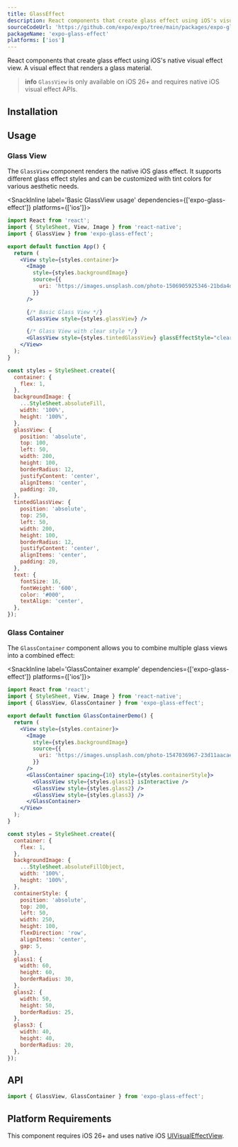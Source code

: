 ```yaml
---
title: GlassEffect
description: React components that create glass effect using iOS's visual effect view.
sourceCodeUrl: 'https://github.com/expo/expo/tree/main/packages/expo-glass-effect'
packageName: 'expo-glass-effect'
platforms: ['ios']
---
```



React components that create glass effect using iOS's native visual effect view. A visual effect that renders a glass material.

> **info** `GlassView` is only available on iOS 26+ and requires native iOS visual effect APIs.

## Installation

<APIInstallSection />

## Usage

### Glass View

The `GlassView` component renders the native iOS glass effect. It supports different glass effect styles and can be customized with tint colors for various aesthetic needs.

<SnackInline label='Basic GlassView usage' dependencies={['expo-glass-effect']} platforms={['ios']}>

```jsx
import React from 'react';
import { StyleSheet, View, Image } from 'react-native';
import { GlassView } from 'expo-glass-effect';

export default function App() {
  return (
    <View style={styles.container}>
      <Image
        style={styles.backgroundImage}
        source={{
          uri: 'https://images.unsplash.com/photo-1506905925346-21bda4d32df4?w=400&h=400&fit=crop',
        }}
      />

      {/* Basic Glass View */}
      <GlassView style={styles.glassView} />

      {/* Glass View with clear style */}
      <GlassView style={styles.tintedGlassView} glassEffectStyle="clear" />
    </View>
  );
}

const styles = StyleSheet.create({
  container: {
    flex: 1,
  },
  backgroundImage: {
    ...StyleSheet.absoluteFill,
    width: '100%',
    height: '100%',
  },
  glassView: {
    position: 'absolute',
    top: 100,
    left: 50,
    width: 200,
    height: 100,
    borderRadius: 12,
    justifyContent: 'center',
    alignItems: 'center',
    padding: 20,
  },
  tintedGlassView: {
    position: 'absolute',
    top: 250,
    left: 50,
    width: 200,
    height: 100,
    borderRadius: 12,
    justifyContent: 'center',
    alignItems: 'center',
    padding: 20,
  },
  text: {
    fontSize: 16,
    fontWeight: '600',
    color: '#000',
    textAlign: 'center',
  },
});
```

</SnackInline>

### Glass Container

The `GlassContainer` component allows you to combine multiple glass views into a combined effect:

<SnackInline label='GlassContainer example' dependencies={['expo-glass-effect']} platforms={['ios']}>

```jsx
import React from 'react';
import { StyleSheet, View, Image } from 'react-native';
import { GlassView, GlassContainer } from 'expo-glass-effect';

export default function GlassContainerDemo() {
  return (
    <View style={styles.container}>
      <Image
        style={styles.backgroundImage}
        source={{
          uri: 'https://images.unsplash.com/photo-1547036967-23d11aacaee0?w=400&h=600&fit=crop',
        }}
      />
      <GlassContainer spacing={10} style={styles.containerStyle}>
        <GlassView style={styles.glass1} isInteractive />
        <GlassView style={styles.glass2} />
        <GlassView style={styles.glass3} />
      </GlassContainer>
    </View>
  );
}

const styles = StyleSheet.create({
  container: {
    flex: 1,
  },
  backgroundImage: {
    ...StyleSheet.absoluteFillObject,
    width: '100%',
    height: '100%',
  },
  containerStyle: {
    position: 'absolute',
    top: 200,
    left: 50,
    width: 250,
    height: 100,
    flexDirection: 'row',
    alignItems: 'center',
    gap: 5,
  },
  glass1: {
    width: 60,
    height: 60,
    borderRadius: 30,
  },
  glass2: {
    width: 50,
    height: 50,
    borderRadius: 25,
  },
  glass3: {
    width: 40,
    height: 40,
    borderRadius: 20,
  },
});
```

</SnackInline>

## API

```js
import { GlassView, GlassContainer } from 'expo-glass-effect';
```

<APISection packageName="expo-glass-effect" />

## Platform Requirements

This component requires iOS 26+ and uses native iOS [UIVisualEffectView](https://developer.apple.com/documentation/uikit/uivisualeffectview).
